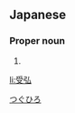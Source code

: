 ==Japanese==
{{ja-kanjitab|受|弘}}

===Proper noun===
{{ja-pos|proper|つぐひろ}}

# {{given name|male|lang=ja}}

[[Category:Japanese male given names|つぐひろ]]

[[li:受弘]]